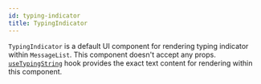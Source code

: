 ```yaml
---
id: typing-indicator
title: TypingIndicator
---
```


`TypingIndicator` is a default UI component for rendering typing indicator within `MessageList`. This component doesn't accept any props. [`useTypingString`](https://github.com/GetStream/stream-chat-react-native/blob/master/package/src/components/MessageList/hooks/useTypingString.ts) hook provides the exact text content for rendering within this component.